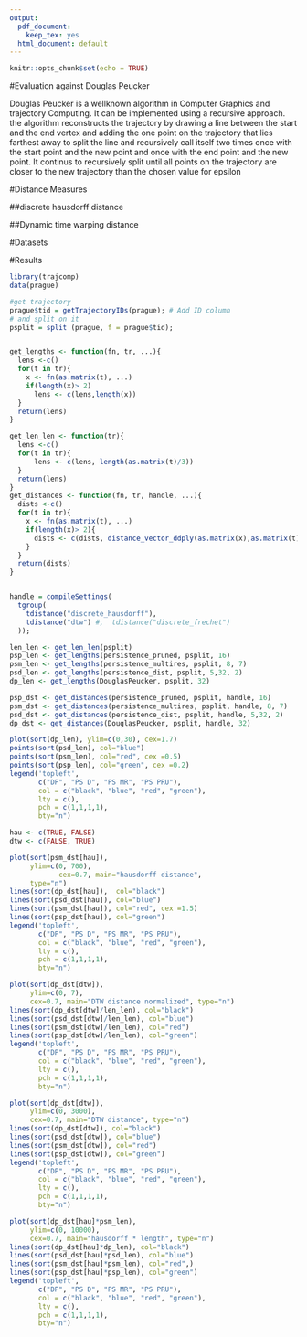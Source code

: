 ```yaml
---
output:
  pdf_document:
    keep_tex: yes
  html_document: default
---
```


```r
knitr::opts_chunk$set(echo = TRUE)
```
#Evaluation against Douglas Peucker

Douglas Peucker is a wellknown algorithm \cite{dpeucker} in Computer Graphics and trajectory Computing. It can be implemented using a recursive approach. the algorithm reconstructs the trajectory by drawing  a line between the start and the end vertex and adding the one point on the trajectory that lies farthest away to split the line and recursively call itself two times once with the start point and the new point and once with the end point and the new point. It continus to recursively split until all points on the trajectory are closer to the new trajectory than the chosen value for epsilon

#Distance Measures

##discrete hausdorff distance

##Dynamic time warping distance

#Datasets

#Results

```r
library(trajcomp)
data(prague)

#get trajectory
prague$tid = getTrajectoryIDs(prague); # Add ID column
# and split on it
psplit = split (prague, f = prague$tid);


get_lengths <- function(fn, tr, ...){
  lens <-c()
  for(t in tr){
    x <- fn(as.matrix(t), ...)
    if(length(x)> 2)
      lens <- c(lens,length(x))
  }
  return(lens)
}

get_len_len <- function(tr){
  lens <-c()
  for(t in tr){
      lens <- c(lens, length(as.matrix(t)/3))
  }
  return(lens)
}
get_distances <- function(fn, tr, handle, ...){
  dists <-c()
  for(t in tr){
    x <- fn(as.matrix(t), ...)
    if(length(x)> 2){
      dists <- c(dists, distance_vector_ddply(as.matrix(x),as.matrix(t),handle))
    }
  }
  return(dists)
}


handle = compileSettings(
  tgroup(
    tdistance("discrete_hausdorff"),
    tdistance("dtw") #,  tdistance("discrete_frechet")
  ));

len_len <- get_len_len(psplit)
psp_len <- get_lengths(persistence_pruned, psplit, 16)
psm_len <- get_lengths(persistence_multires, psplit, 8, 7)
psd_len <- get_lengths(persistence_dist, psplit, 5,32, 2)
dp_len <- get_lengths(DouglasPeucker, psplit, 32)

psp_dst <- get_distances(persistence_pruned, psplit, handle, 16)
psm_dst <- get_distances(persistence_multires, psplit, handle, 8, 7)
psd_dst <- get_distances(persistence_dist, psplit, handle, 5,32, 2)
dp_dst <- get_distances(DouglasPeucker, psplit, handle, 32)
```

```r

plot(sort(dp_len), ylim=c(0,30), cex=1.7)
points(sort(psd_len), col="blue")
points(sort(psm_len), col="red", cex =0.5)
points(sort(psp_len), col="green", cex =0.2)
legend('topleft', 
       c("DP", "PS D", "PS MR", "PS PRU"), 
       col = c("black", "blue", "red", "green"), 
       lty = c(), 
       pch = c(1,1,1,1), 
       bty="n")

```

```r
hau <- c(TRUE, FALSE)
dtw <- c(FALSE, TRUE)

plot(sort(psm_dst[hau]), 
     ylim=c(0, 700), 
            cex=0.7, main="hausdorff distance",
     type="n")
lines(sort(dp_dst[hau]),  col="black")
lines(sort(psd_dst[hau]), col="blue")
lines(sort(psm_dst[hau]), col="red", cex =1.5)
lines(sort(psp_dst[hau]), col="green")
legend('topleft', 
       c("DP", "PS D", "PS MR", "PS PRU"), 
       col = c("black", "blue", "red", "green"), 
       lty = c(), 
       pch = c(1,1,1,1), 
       bty="n")
```

```r
plot(sort(dp_dst[dtw]),
     ylim=c(0, 7), 
     cex=0.7, main="DTW distance normalized", type="n")
lines(sort(dp_dst[dtw]/len_len), col="black")
lines(sort(psd_dst[dtw]/len_len), col="blue")
lines(sort(psm_dst[dtw]/len_len), col="red")
lines(sort(psp_dst[dtw]/len_len), col="green")
legend('topleft', 
       c("DP", "PS D", "PS MR", "PS PRU"), 
       col = c("black", "blue", "red", "green"), 
       lty = c(), 
       pch = c(1,1,1,1), 
       bty="n")
```

```r
plot(sort(dp_dst[dtw]),
     ylim=c(0, 3000), 
     cex=0.7, main="DTW distance", type="n")
lines(sort(dp_dst[dtw]), col="black")
lines(sort(psd_dst[dtw]), col="blue")
lines(sort(psm_dst[dtw]), col="red")
lines(sort(psp_dst[dtw]), col="green")
legend('topleft', 
       c("DP", "PS D", "PS MR", "PS PRU"), 
       col = c("black", "blue", "red", "green"), 
       lty = c(), 
       pch = c(1,1,1,1), 
       bty="n")
```

```r
plot(sort(dp_dst[hau]*psm_len),
     ylim=c(0, 10000), 
     cex=0.7, main="hausdorff * length", type="n")
lines(sort(dp_dst[hau]*dp_len), col="black")
lines(sort(psd_dst[hau]*psd_len), col="blue")
lines(sort(psm_dst[hau]*psm_len), col="red",)
lines(sort(psp_dst[hau]*psp_len), col="green")
legend('topleft', 
       c("DP", "PS D", "PS MR", "PS PRU"), 
       col = c("black", "blue", "red", "green"), 
       lty = c(), 
       pch = c(1,1,1,1), 
       bty="n")
```